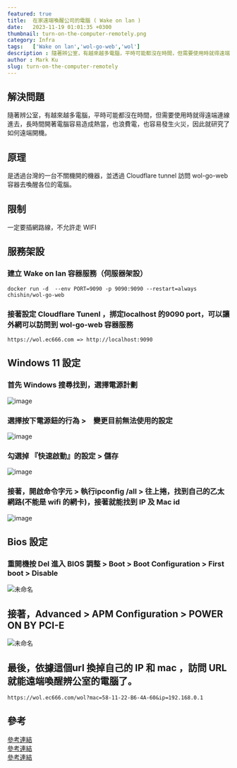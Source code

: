 ---
featured: true
title:  在家遠端喚醒公司的電腦 ( Wake on lan )
date:   2023-11-19 01:01:35 +0300
thumbnail: turn-on-the-computer-remotely.png
category: Infra
tags:   ['Wake on lan','wol-go-web','wol']
description : 隨著辨公室，有越來越多電腦，平時可能都沒在時間，但需要使用時就得遠端連線進去，長時間開著電腦容易造成熱當，也浪費電，也容易發生火災，因此就研究了如何遠端開機。
author : Mark Ku
slug: turn-on-the-computer-remotely
---
## 解決問題
隨著辨公室，有越來越多電腦，平時可能都沒在時間，但需要使用時就得遠端連線進去，長時間開著電腦容易造成熱當，也浪費電，也容易發生火災，因此就研究了如何遠端開機。

## 原理
是透過台灣的一台不關機開的機器，並透過 Cloudflare tunnel 訪問 wol-go-web 容器去喚醒各位的電腦。

## 限制
一定要插網路線，不允許走 WIFI

## 服務架設
### 建立 Wake on lan 容器服務（伺服器架設）　
```
docker run -d  --env PORT=9090 -p 9090:9090 --restart=always chishin/wol-go-web
```
### 接著設定 Cloudflare Tunenl ，挷定localhost 的9090 port，可以讓外網可以訪問到 wol-go-web 容器服務
```
https://wol.ec666.com => http://localhost:9090
```
## Windows 11 設定
### 首先 Windows 搜尋找到，選擇電源計劃
![image](1.png)
### 選擇按下電源鈕的行為 >　變更目前無法使用的設定
![image](2.png)
### 勾選掉 『快速啟動』的設定 > 儲存
![image](3.png)
### 接著，開啟命令字元  > 執行ipconfig /all > 往上捲，找到自己的乙太網路(不能是 wifi 的網卡)，接著就能找到 IP 及 Mac id
![image](4.png)

## Bios 設定
### 重開機按 Del 進入 BIOS 調整 > Boot >  Boot Configuration > First boot  > Disable

![未命名](5.jpg)

## 接著，Advanced > APM Configuration > POWER ON BY PCI-E
![未命名](6.png)

## 最後，依據這個url 換掉自己的 IP 和 mac  ，訪問 URL 就能遠端喚醒辨公室的電腦了。
```
https://wol.ec666.com/wol?mac=58-11-22-B6-4A-60&ip=192.168.0.1
```
## 參考
[參考連結](https://github.com/xiaoxinpro/WolGoWeb)  
[參考連結](https://zhuanlan.zhihu.com/p/302835122)  
[參考連結](https://www.anyviewer.com/tw/how-to/can-you-remotely-access-a-computer-that-is-turned-off.html)
